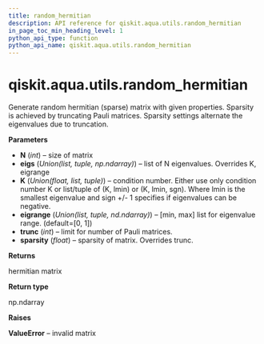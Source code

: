 ```yaml
---
title: random_hermitian
description: API reference for qiskit.aqua.utils.random_hermitian
in_page_toc_min_heading_level: 1
python_api_type: function
python_api_name: qiskit.aqua.utils.random_hermitian
---
```


<span id="qiskit-aqua-utils-random-hermitian" />

# qiskit.aqua.utils.random\_hermitian

<Function id="qiskit.aqua.utils.random_hermitian" github="https://github.com/qiskit-community/qiskit-aqua/tree/stable/0.8/qiskit/aqua/utils/random_matrix_generator.py" signature="random_hermitian(N, eigs=None, K=None, eigrange=None, sparsity=None, trunc=None)">
  Generate random hermitian (sparse) matrix with given properties. Sparsity is achieved by truncating Pauli matrices. Sparsity settings alternate the eigenvalues due to truncation.

  **Parameters**

  *   **N** (*int*) – size of matrix
  *   **eigs** (*Union(list, tuple, np.ndarray)*) – list of N eigenvalues. Overrides K, eigrange
  *   **K** (*Union(float, list, tuple)*) – condition number. Either use only condition number K or list/tuple of (K, lmin) or (K, lmin, sgn). Where lmin is the smallest eigenvalue and sign +/- 1 specifies if eigenvalues can be negative.
  *   **eigrange** (*Union(list, tuple, nd.ndarray)*) – \[min, max] list for eigenvalue range. (default=\[0, 1])
  *   **trunc** (*int*) – limit for number of Pauli matrices.
  *   **sparsity** (*float*) – sparsity of matrix. Overrides trunc.

  **Returns**

  hermitian matrix

  **Return type**

  np.ndarray

  **Raises**

  **ValueError** – invalid matrix
</Function>

